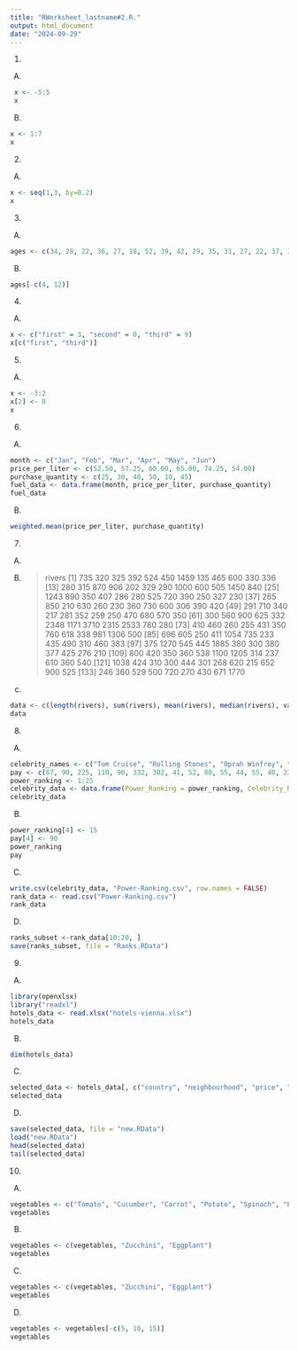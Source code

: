 ```yaml
---
title: "RWorksheet_lastname#2.R."
output: html_document
date: "2024-09-29"
---
```


1.

A.
```r
 x <- -5:5
 x
```


B.

```r
x <- 1:7
x

```
2.


A.
```r
x <- seq(1,3, by=0.2)
x
```
3.

A.
```r
ages <- c(34, 28, 22, 36, 27, 18, 52, 39, 42, 29, 35, 31, 27, 22, 37, 34, 19, 20, 57, 49, 50, 37, 46, 25, 17, 37, 43, 53, 41, 51, 35, 24, 33, 41, 53, 40, 18, 44, 38, 41, 48, 27, 39, 19, 30, 61, 54, 58, 26, 18)

```


B.
```r
ages[-c(4, 12)]
```




4.

A.

```r

x <- c("first" = 3, "second" = 0, "third" = 9)
x[c("first", "third")]

```


5.

A.
```r
x <- -3:2
x[2] <- 0
x

```

6.

A.
```r
month <- c("Jan", "Feb", "Mar", "Apr", "May", "Jun")
price_per_liter <- c(52.50, 57.25, 60.00, 65.00, 74.25, 54.00)
purchase_quantity <- c(25, 30, 40, 50, 10, 45)
fuel_data <- data.frame(month, price_per_liter, purchase_quantity)
fuel_data

```
B.
```r
weighted.mean(price_per_liter, purchase_quantity)
```
7.

A.

B. 
> rivers
  [1]  735  320  325  392  524  450 1459  135  465  600  330  336
 [13]  280  315  870  906  202  329  290 1000  600  505 1450  840
 [25] 1243  890  350  407  286  280  525  720  390  250  327  230
 [37]  265  850  210  630  260  230  360  730  600  306  390  420
 [49]  291  710  340  217  281  352  259  250  470  680  570  350
 [61]  300  560  900  625  332 2348 1171 3710 2315 2533  780  280
 [73]  410  460  260  255  431  350  760  618  338  981 1306  500
 [85]  696  605  250  411 1054  735  233  435  490  310  460  383
 [97]  375 1270  545  445 1885  380  300  380  377  425  276  210
[109]  800  420  350  360  538 1100 1205  314  237  610  360  540
[121] 1038  424  310  300  444  301  268  620  215  652  900  525
[133]  246  360  529  500  720  270  430  671 1770

c.
```r
data <- c(length(rivers), sum(rivers), mean(rivers), median(rivers), var(rivers), sd(rivers), min(rivers), max(rivers))
data
```


8.
A.
```r
celebrity_names <- c("Tom Cruise", "Rolling Stones", "Oprah Winfrey", "U2", "Tiger Woods", "Steven Spielberg", "Howard Stern", "50 Cent", "Cast of the Sopranos", "Dan Brown", "Bruce Springsteen",  "Donald Trump", "Muhammad Ali", "Paul McCartney", "George Lucas", "Elton John","David Letterman", "Phil Mickelson", "J.K Rowling","Brad Pitt","Peter Jackson","Dr. Phil McGraw", "Jay Lenon", "Celine Dion", "Kobe Bryant")
pay <- c(67, 90, 225, 110, 90, 332, 302, 41, 52, 88, 55, 44, 55, 40, 233, 34, 40, 47, 75, 25, 39, 45, 32, 40, 31)
power_ranking <- 1:25
celebrity_data <- data.frame(Power_Ranking = power_ranking, Celebrity_Name = celebrity_names, Pay = pay)
celebrity_data

```

B.
```r
power_ranking[4] <- 15
pay[4] <- 90
power_ranking
pay
```


C.
```r
write.csv(celebrity_data, "Power-Ranking.csv", row.names = FALSE)
rank_data <- read.csv("Power-Ranking.csv")
rank_data

```
D.

```r
ranks_subset <-rank_data[10:20, ]
save(ranks_subset, file = "Ranks.RData")
```

9.
A.
```r
library(openxlsx)
library("readxl")
hotels_data <- read.xlsx("hotels-vienna.xlsx")
hotels_data
```

B.
```r
dim(hotels_data)
```

C.
```r
selected_data <- hotels_data[, c("country", "neighbourhood", "price", "stars", "accommodation_type", "rating")]
selected_data
```

D.
```r
save(selected_data, file = "new.RData")
load("new.RData")
head(selected_data)  
tail(selected_data)
```

10.
A.
```r
vegetables <- c("Tomato", "Cucumber", "Carrot", "Potato", "Spinach", "Broccoli", "Pepper", "Lettuce", "Cabbage", "Onion")
vegetables
```

B.
```r
vegetables <- c(vegetables, "Zucchini", "Eggplant")
vegetables
```

C.
```r
vegetables <- c(vegetables, "Zucchini", "Eggplant")
vegetables
```

D.
```r
vegetables <- vegetables[-c(5, 10, 15)]
vegetables
```
